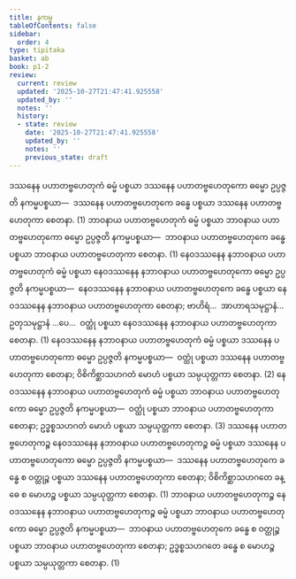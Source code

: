 ```yaml
---
title: နကမ္မ
tableOfContents: false
sidebar:
  order: 4
type: tipitaka
basket: ab
book: p1-2
review:
  current: review
  updated: '2025-10-27T21:47:41.925558'
  updated_by: ''
  notes: ''
  history:
  - state: review
    date: '2025-10-27T21:47:41.925558'
    updated_by: ''
    notes: ''
    previous_state: draft
---
```



<ReviewStatus review={frontmatter.review} showDetails={true} />

<HypothesisAnnotation frontmatter={frontmatter} />

<DynamicBreadcrumb />

<Division number="57" book="p1-2" e="ch" v="37" p="205">

<Paragraph number="1220" book="p1-2">
ဒဿနေန ပဟာတဗ္ဗဟေတုကံ ဓမ္မံ ပစ္စယာ ဒဿနေန ပဟာတဗ္ဗဟေတုကော ဓမ္မော ဥပ္ပဇ္ဇတိ နကမ္မပစ္စယာ—  ဒဿနေန ပဟာတဗ္ဗဟေတုကေ ခန္ဓေ ပစ္စယာ ဒဿနေန ပဟာတဗ္ဗဟေတုကာ စေတနာ. (1)
</Paragraph>

<Paragraph number="1221" book="p1-2">
ဘာဝနာယ ပဟာတဗ္ဗဟေတုကံ ဓမ္မံ ပစ္စယာ ဘာဝနာယ ပဟာတဗ္ဗဟေတုကော ဓမ္မော ဥပ္ပဇ္ဇတိ နကမ္မပစ္စယာ—  ဘာဝနာယ ပဟာတဗ္ဗဟေတုကေ ခန္ဓေ ပစ္စယာ ဘာဝနာယ ပဟာတဗ္ဗဟေတုကာ စေတနာ. (1)
</Paragraph>

<Paragraph number="1222" book="p1-2">
နေဝဒဿနေန နဘာဝနာယ ပဟာတဗ္ဗဟေတုကံ ဓမ္မံ ပစ္စယာ နေဝဒဿနေန နဘာဝနာယ ပဟာတဗ္ဗဟေတုကော ဓမ္မော ဥပ္ပဇ္ဇတိ နကမ္မပစ္စယာ—  နေဝဒဿနေန နဘာဝနာယ ပဟာတဗ္ဗဟေတုကေ ခန္ဓေ ပစ္စယာ နေဝဒဿနေန နဘာဝနာယ ပဟာတဗ္ဗဟေတုကာ စေတနာ; ဗာဟိရံ…  အာဟာရသမုဋ္ဌာနံ…  ဥတုသမုဋ္ဌာနံ …ပေ…  ဝတ္ထုံ ပစ္စယာ နေဝဒဿနေန နဘာဝနာယ ပဟာတဗ္ဗဟေတုကာ စေတနာ. (1)
</Paragraph>

<Paragraph number="1223" book="p1-2">
နေဝဒဿနေန နဘာဝနာယ ပဟာတဗ္ဗဟေတုကံ ဓမ္မံ ပစ္စယာ ဒဿနေန ပဟာတဗ္ဗဟေတုကော ဓမ္မော ဥပ္ပဇ္ဇတိ နကမ္မပစ္စယာ—  ဝတ္ထုံ ပစ္စယာ ဒဿနေန ပဟာတဗ္ဗဟေတုကာ စေတနာ; ဝိစိကိစ္ဆာသဟဂတံ မောဟံ ပစ္စယာ သမ္ပယုတ္တကာ စေတနာ. (2)
</Paragraph>

<Paragraph number="1224" book="p1-2">
နေဝဒဿနေန နဘာဝနာယ ပဟာတဗ္ဗဟေတုကံ ဓမ္မံ ပစ္စယာ ဘာဝနာယ ပဟာတဗ္ဗဟေတုကော ဓမ္မော ဥပ္ပဇ္ဇတိ နကမ္မပစ္စယာ—  ဝတ္ထုံ ပစ္စယာ ဘာဝနာယ ပဟာတဗ္ဗဟေတုကာ စေတနာ; ဥဒ္ဓစ္စသဟဂတံ မောဟံ ပစ္စယာ သမ္ပယုတ္တကာ စေတနာ. (3)
</Paragraph>

</Division>
<Division number="58" book="p1-2" e="ch" v="37" p="205">

<Paragraph number="1225" book="p1-2">
ဒဿနေန ပဟာတဗ္ဗဟေတုကဉ္စ နေဝဒဿနေန နဘာဝနာယ ပဟာတဗ္ဗဟေတုကဉ္စ ဓမ္မံ ပစ္စယာ ဒဿနေန ပဟာတဗ္ဗဟေတုကော ဓမ္မော ဥပ္ပဇ္ဇတိ နကမ္မပစ္စယာ—  ဒဿနေန ပဟာတဗ္ဗဟေတုကေ ခန္ဓေ စ ဝတ္ထုဉ္စ ပစ္စယာ ဒဿနေန ပဟာတဗ္ဗဟေတုကာ စေတနာ; ဝိစိကိစ္ဆာသဟဂတေ ခန္ဓေ စ မောဟဉ္စ ပစ္စယာ သမ္ပယုတ္တကာ စေတနာ. (1)
</Paragraph>

<Paragraph number="1226" book="p1-2">
ဘာဝနာယ ပဟာတဗ္ဗဟေတုကဉ္စ နေဝဒဿနေန နဘာဝနာယ ပဟာတဗ္ဗဟေတုကဉ္စ ဓမ္မံ ပစ္စယာ ဘာဝနာယ ပဟာတဗ္ဗဟေတုကော ဓမ္မော ဥပ္ပဇ္ဇတိ နကမ္မပစ္စယာ—  ဘာဝနာယ ပဟာတဗ္ဗဟေတုကေ ခန္ဓေ စ ဝတ္ထုဉ္စ ပစ္စယာ ဘာဝနာယ ပဟာတဗ္ဗဟေတုကာ စေတနာ; ဥဒ္ဓစ္စသဟဂတေ ခန္ဓေ စ မောဟဉ္စ ပစ္စယာ သမ္ပယုတ္တကာ စေတနာ. (1)
</Paragraph>
</Division>